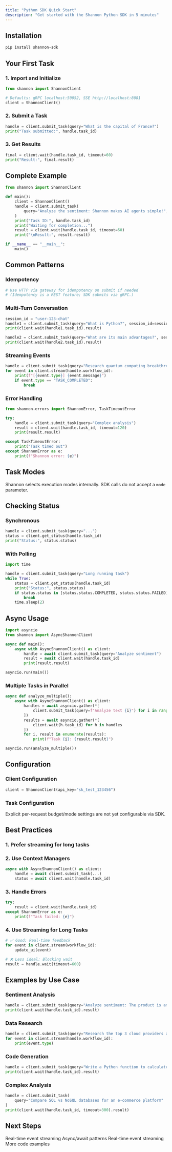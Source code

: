 ```yaml
---
title: "Python SDK Quick Start"
description: "Get started with the Shannon Python SDK in 5 minutes"
---
```


## Installation

```bash
pip install shannon-sdk
```

## Your First Task

### 1. Import and Initialize

```python
from shannon import ShannonClient

# Defaults: gRPC localhost:50052, SSE http://localhost:8081
client = ShannonClient()
```

### 2. Submit a Task

```python
handle = client.submit_task(query="What is the capital of France?")
print("Task submitted:", handle.task_id)
```

### 3. Get Results

```python
final = client.wait(handle.task_id, timeout=60)
print("Result:", final.result)
```

## Complete Example

```python
from shannon import ShannonClient

def main():
    client = ShannonClient()
    handle = client.submit_task(
        query="Analyze the sentiment: Shannon makes AI agents simple!",
    )
    print("Task ID:", handle.task_id)
    print("Waiting for completion...")
    result = client.wait(handle.task_id, timeout=60)
    print("\nResult:", result.result)

if __name__ == "__main__":
    main()
```

## Common Patterns

### Idempotency

```python
# Use HTTP via gateway for idempotency on submit if needed
# (Idempotency is a REST feature; SDK submits via gRPC.)
```

### Multi-Turn Conversation

```python
session_id = "user-123-chat"
handle1 = client.submit_task(query="What is Python?", session_id=session_id)
print(client.wait(handle1.task_id).result)

handle2 = client.submit_task(query="What are its main advantages?", session_id=session_id)
print(client.wait(handle2.task_id).result)
```

### Streaming Events

```python
handle = client.submit_task(query="Research quantum computing breakthroughs")
for event in client.stream(handle.workflow_id):
    print(f"[{event.type}] {event.message}")
    if event.type == "TASK_COMPLETED":
        break
```

### Error Handling

```python
from shannon.errors import ShannonError, TaskTimeoutError

try:
    handle = client.submit_task(query="Complex analysis")
    result = client.wait(handle.task_id, timeout=120)
    print(result.result)

except TaskTimeoutError:
    print("Task timed out")
except ShannonError as e:
    print(f"Shannon error: {e}")
```

## Task Modes

Shannon selects execution modes internally. SDK calls do not accept a `mode` parameter.

## Checking Status

### Synchronous

```python
handle = client.submit_task(query="...")
status = client.get_status(handle.task_id)
print("Status:", status.status)
```

### With Polling

```python
import time

handle = client.submit_task(query="Long running task")
while True:
    status = client.get_status(handle.task_id)
    print("Status:", status.status)
    if status.status in [status.status.COMPLETED, status.status.FAILED]:
        break
    time.sleep(2)
```

## Async Usage

```python
import asyncio
from shannon import AsyncShannonClient

async def main():
    async with AsyncShannonClient() as client:
        handle = await client.submit_task(query="Analyze sentiment")
        result = await client.wait(handle.task_id)
        print(result.result)

asyncio.run(main())
```

### Multiple Tasks in Parallel

```python
async def analyze_multiple():
    async with AsyncShannonClient() as client:
        handles = await asyncio.gather(*[
            client.submit_task(query=f"Analyze text {i}") for i in range(5)
        ])
        results = await asyncio.gather(*[
            client.wait(h.task_id) for h in handles
        ])
        for i, result in enumerate(results):
            print(f"Task {i}: {result.result}")

asyncio.run(analyze_multiple())
```

## Configuration

### Client Configuration

```python
client = ShannonClient(api_key="sk_test_123456")
```

### Task Configuration

Explicit per-request budget/mode settings are not yet configurable via SDK.

## Best Practices

### 1. Prefer streaming for long tasks

### 2. Use Context Managers

```python
async with AsyncShannonClient() as client:
    handle = await client.submit_task(...)
    status = await client.wait(handle.task_id)
```

### 3. Handle Errors

```python
try:
    result = client.wait(handle.task_id)
except ShannonError as e:
    print(f"Task failed: {e}")
```

### 4. Use Streaming for Long Tasks

```python
# ✅ Good: Real-time feedback
for event in client.stream(workflow_id):
    update_ui(event)

# ❌ Less ideal: Blocking wait
result = handle.wait(timeout=600)
```

## Examples by Use Case

### Sentiment Analysis

```python
handle = client.submit_task(query="Analyze sentiment: The product is amazing!")
print(client.wait(handle.task_id).result)
```

### Data Research

```python
handle = client.submit_task(query="Research the top 3 cloud providers and compare pricing")
for event in client.stream(handle.workflow_id):
    print(event.type)
```

### Code Generation

```python
handle = client.submit_task(query="Write a Python function to calculate Fibonacci numbers")
print(client.wait(handle.task_id).result)
```

### Complex Analysis

```python
handle = client.submit_task(
    query="Compare SQL vs NoSQL databases for an e-commerce platform"
)
print(client.wait(handle.task_id, timeout=300).result)
```

## Next Steps

<CardGroup cols={2}>
  <Card title="Streaming" icon="stream" href="/en/sdk/python/streaming">
    Real-time event streaming
  </Card>
  <Card title="Async Usage" icon="bolt" href="/en/sdk/python/async-usage">
    Async/await patterns
  </Card>
  <Card title="Streaming" icon="stream" href="/en/sdk/python/streaming">
    Real-time event streaming
  </Card>
  <Card title="Examples" icon="code" href="/en/sdk/python/examples">
    More code examples
  </Card>
</CardGroup>
